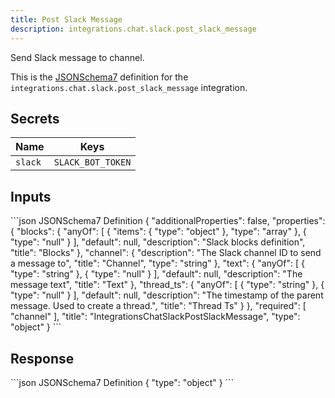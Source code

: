 ```yaml
---
title: Post Slack Message
description: integrations.chat.slack.post_slack_message
---
```


Send Slack message to channel.

This is the [JSONSchema7](https://json-schema.org/draft-07/json-schema-release-notes) definition for the `integrations.chat.slack.post_slack_message` integration.


## Secrets
| Name | Keys |
| --- | --- |
| `slack` | `SLACK_BOT_TOKEN` |

## Inputs

<CodeGroup>
```json JSONSchema7 Definition
{
    "additionalProperties": false,
    "properties": {
        "blocks": {
            "anyOf": [
                {
                    "items": {
                        "type": "object"
                    },
                    "type": "array"
                },
                {
                    "type": "null"
                }
            ],
            "default": null,
            "description": "Slack blocks definition",
            "title": "Blocks"
        },
        "channel": {
            "description": "The Slack channel ID to send a message to",
            "title": "Channel",
            "type": "string"
        },
        "text": {
            "anyOf": [
                {
                    "type": "string"
                },
                {
                    "type": "null"
                }
            ],
            "default": null,
            "description": "The message text",
            "title": "Text"
        },
        "thread_ts": {
            "anyOf": [
                {
                    "type": "string"
                },
                {
                    "type": "null"
                }
            ],
            "default": null,
            "description": "The timestamp of the parent message. Used to create a thread.",
            "title": "Thread Ts"
        }
    },
    "required": [
        "channel"
    ],
    "title": "IntegrationsChatSlackPostSlackMessage",
    "type": "object"
}
```

</CodeGroup>

## Response

<CodeGroup>
```json JSONSchema7 Definition
{
    "type": "object"
}
```

</CodeGroup>
